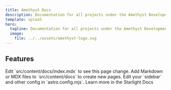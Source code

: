 ```yaml
---
title: Amethyst Docs
description: Documentation for all projects under the Amethyst Development umbrella.
template: splash
hero:
  tagline: Documentation for all projects under the Amethyst Development umbrella
  image:
    file: ../../assets/amethyst-logo.svg
---
```



## Features

<CardGrid>
	<LinkCard title="Update content" href="/" icon="pencil">
		Edit `src/content/docs/index.mdx` to see this page change.
	</LinkCard>
	<LinkCard title="Add new content" href="/" icon="add-document">
		Add Markdown or MDX files to `src/content/docs` to create new pages.
	</LinkCard>
	<LinkCard title="Configure your site" href="/" icon="setting">
		Edit your `sidebar` and other config in `astro.config.mjs`.
	</LinkCard>
	<LinkCard title="Read the docs" href="/" icon="open-book">
		Learn more in the Starlight Docs
	</LinkCard>
</CardGrid>
